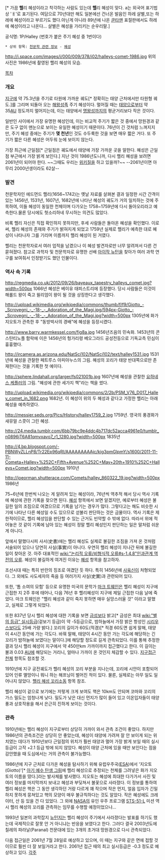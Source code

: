 {{{+1 Halley's Comet}}}[* 가끔 '''헬'''리 혜성이라고 착각하는 사람도 있는데 '''핼'''리 혜성이 맞다. a는 외국어 표기법상 'ㅐ'로 표기된다. 여담으로 70년대만 해도 일본에선 건너온 발음인 하레 살별,또는 하레에 혜성이라고 부르기도 했다.아닌게 아니라 89년에 나온 [[쿤타맨]] 표절판에서도 하레에 혜성이라고 나온다... 살별은 혜성을 가리키는 순우리말.] 

공식명: 1P/Halley (번호가 붙은 주기 혜성 중 1번이다)

 * 상위 항목: [[천문학 관련 정보]] - [[혜성]]

http://i.space.com/images/i/000/009/378/i02/halleys-comet-1986.jpg
위의 사진은 1986년에 촬영된 핼리 혜성의 모습.

[[목차]]
=== 개요 ===
[[지구]]에 약 75.3년을 주기로 타원에 가까운 궤도[* 정확히는 태양 근처에서만 타원형 궤도.]를 그리며 되돌아 오는 [[해왕성]]족 주기 혜성이다. 멀어질 때는 [[태양]]으로부터 약 35[[AU]] 정도까지 멀어지는데, 이는 태양에서 [[명왕성]]까지의 평균거리보다 작은 것이다. 

일반인 사이에서 가장 유명한 혜성인데, 이는 비교적 주기가 짧은 것 중에서 망원경과 같은 도구 없이 맨눈으로 보이는 유일한 혜성이기 때문이다. 76년이 긴 것처럼 느껴지지만, 주기 혜성 중에는 주기가 '''몇 천년'''인 것도 수두룩한 것을 보면 매우 짧은 거다. 또 주기가 짧은 다른 혜성은 어두워 눈에 보이지 않는다. 

가장 최근에 근일점[* 근일점은 궤도에서 태양에 가장 가까운 곳을 말한다. 혜성은 근일점 부근에서 가장 밝게 보인다.] 지난 것이 1986년도니까, 다시 핼리 혜성을 보려면 2061년이 되어야 한다. ~~그때도 우리는 [[위키질]]을 하고 있을까?~~ --2061년이면 아무리 2000년생이라도 62살--

=== 발견 ===
천문학자인 에드먼드 핼리(1656~1742)는 옛날 자료를 살펴본 결과 일정한 시간 간격이 있는 1456년, 1531년, 1607년, 1682년에 나타난 혜성의 궤도가 거의 일치하는 것에 주목하여, 이들 혜성이 동일한 천체이며 다가오는 1758~1759년에 다시 돌아오리라고 예측한다.물론 당시에도 헛소리하네 무시하는 의견도 많았다.

비록 핼리 자신은 직접 확인하지 못하지만, 후세 사람들은 돌아온 혜성을 확인했다. 이로써, 핼리 혜성의 존재와 주기가 밝혀지게 되었고 1759년 실제로 핼리가 예측한 대로 혜성이 나타나자 그를 기리며 이름까지 핼리 혜성이 된 거였다.

핼리는 천문학자로서 여러 업적을 남겼으나 이 혜성 발견자로만 너무 알려져서 다른 건 묻혀졌다. 참고로 과학자 및 천문학자로 유명한 선배 [[아이작 뉴턴]]을 찾아가 여러 과학 연구를 보여줘서 인정받기도 했던 인물이다.

=== 역사 속 기록 ===
http://regmedia.co.uk/2012/09/26/bayeaux_tapestry_halleys_comet.jpg?width=500px
1066년 혜성은 베이유 태피스트리에 등장했다. 당시 사람들은 이것이 해롤드 왕이 죽고 윌리엄이 왕이 될 것을 상징한다고 생각했다. 

http://upload.wikimedia.org/wikipedia/commons/thumb/f/f9/Giotto_-_Scrovegni_-_-18-_-_Adoration_of_the_Magi.jpg/594px-Giotto_-_Scrovegni_-_-18-_-_Adoration_of_the_Magi.jpg?width=500px
1305년에 화가 지오토가 관측한 후 "동방박사의 경배"에 혜성을 등장시켰다.

http://www.barry.warmkessel.com/fig8a.jpg
1456년즈음의 민속화. 1453년의 콘스탄티노플 함락에 이은 1456년의 헝가리령 베오그라드 공성전등으로 기독교측 민심이 흉흉했다. 

http://ircamera.as.arizona.edu/NatSci102/NatSci102/text/halley1531.jpg
1531년에 혜성을 관찰한 페트루스 아피아누스의 그림. 혜성의 꼬리가 태양 반대쪽으로만 존재한다는 것을 기록한 첫 예이다.

http://sphere.lindahall.org/larger/fs021001b.jpg
1607년에 혜성을 관찰한 [[요하네스 케플러]]의 그림. "혜성에 관한 세가지 책"라는 책을 썼다.

http://upload.wikimedia.org/wikipedia/commons/2/2b/PSM_V76_D017_Halley_comet_in_1682.png
1682년. 이 혜성이 위의 두 혜성과 같다고 가정한 핼리는 아래 혜성을 예측하였다.

http://messier.seds.org/Pics/History/halley1759_2.jpg
1759년. 영국의 풍경화가 새뮤얼 스콧이 그린 혜성.

http://24.media.tumblr.com/6bb79bc9e4ddc4b717dc52acca4961e0/tumblr_n0896jT6A81qmvxavo7_r1_1280.jpg?width=500px
1835년

http://4.bp.blogspot.com/-PBNWyZLLnP8/Tr22Ep96qRI/AAAAAAAAAjc/kig3pmGlpmY/s1600/2011-11-11-Cometa+Halley+%252C+Fifth+Avenue%252C+May+20th+1910%252C+Halleys+Comet.jpg?width=500px
1910년

http://joeorman.shutterace.com/Comets/halley_860322_19.jpg?width=500px
1986년

75~6년에 한번씩 나오는 게 알려져 있는 혜성이라, 76년씩 역추적 해서 당시 역사 기록에 혜성에 관한 기록을 찾으면 된다. [[혜성]] 항목에서 보면 알겠지만, 예로부터 혜성은 불길한 일의 조짐으로 여겼으므로 기록을 남기는 경우가 많다. 그렇다고는 해도 비슷한 시기에 나타난 다른 혜성일 수도 있으므로 섣불리 판단하는 것은 금물이다. 역사 기록은 제한적이므로, 핼리 혜성임을 판단할 수 있는 근거도 빈약할 수 밖에 없다. 따라서 위에 적어놓은 것 같이 기록에 남아 있는 혜성이 정말 핼리 혜성인지 판단하는 일은 말처럼 쉬운 게 아니다. 

앞에서 말했다시피 사서(史書)에는 핼리 혜성도 실제로 불길한 조짐을 가져 온 것처럼 서술되어 있으나 당연히 사실(事實)이 아니다. 우연히 핼리 혜성이 지나간 뒤에 불길한 일이 찾아온 것. 아주 대표적인 [[wiki:"논리적 오류/비형식적 오류#s-1.4.8"인과관계 역전의 오류]]. 혜성이 불길하게 여겨진 이유는 [[혜성]] 항목을 참고하자. 

조선시대 때는 특히 반란의 징조로 여겼던 듯 하다. 특히 1456년에 [[사육신]]이 처형되었다. 그 외에도 사도세자의 죽음 등 여러가지 사실(史實)과 관련되어 있다. 

또한, '톰 소여의 모험' 등으로 유명한 미국의 문학가 [[마크 트웨인]]은 핼리 혜성이 지구에 근접한 지 2주 후에 태어나, 다음 76년 후 핼리혜성이 지구에 제일 근접한 다음 날에 죽었다. 마크 트웨인은 "핼리 혜성과 같이 죽지 못하면 매우 실망스러울 것" 이라고 말했고, 실제로 그렇게 되었다. 

또한 837년 당시 핼리 혜성에 대한 기록을 보면 [[금성]]보다 밝고[* 금성은 최대 [[wiki:"별의 등급" 실시등급]](겉보기 등급)이 약 -5등급으로, 밤하늘에서 가장 밝은 항성인 [[시리우스]]보다도 25배 가량 밝다.] 꼬리의 길이가 60도(적경)[* 적경 60도면 쉽게 말해, 태양이 4시간 동안에 가는 각도다. 바꿔 말해, 태양이 4시간 동안 가는 각도에 해당하는 긴 꼬리가 밤하늘에 보였다는 말이다.]에 해당할 정도로 길게 관측되었다. 이를 통해 추정한 결과 당시 핼리 혜성이 지구에서 약 450만km 가까이까지 접근했다고 한다. 이 길이는 불과 0.03 [[AU]]에 해당되는 거리니, 얼마나 가까이 온 것인지 체감할 수 있다. [[지구접근천체]] 항목도 참조할 것.

1910년에 지구 공전궤도가 핼리 혜성의 꼬리 부분을 지나는데, 꼬리에 시안이 포함되어 있어 인류 멸망이니 뭐니 하는 해프닝이 벌어진 적이 있다. 물론, 실제로는 아무 일도 일어나지 않았다. [[핼리 혜성 꼬리소동]] 항목 참조. 

핼리 혜성이 겉으로 보기에는 저렇게 크게 보여도 핵은 10km도 안되며 코마와 꼬리의 가스 밀도는 엄청나게 낮다. 밀도가 낮은 대신 먼지가 많이 들어 있고 이온입자들이 태양풍과 상호작용을 해서 은근히 진하게 보이는 것이다. 
=== 관측 ===
1910년에는 핼리 혜성이 지구로부터 상당히 가까이 와서 관측 조건이 좋았다. 하지만 1986년의 관측조건은 상당히 안 좋았는데, 혜성이 태양에 가려져 잘 안 보이게 되는 위치였는 데다가 1910년보다 근일점의 위치가 훨씬 태양과 멀어 가장 밝게 보일 때의 실시 등급이 고작 +2.1 등급 밖에 되지 않았다. 혜성이 태양 근처에 있을 때만 보인다는 점을 감안했을 때 도심에서는 거의 관측이 불가능했다.

1986년에 지구 근처로 다가온 혜성을 탐사하기 위해 유럽우주국([[ESA]])에서 '지오토(Giotto)'[* [http://astrobob.areavoices.com/files/2010/12/Giotto-comet-Halley-alt-1016x1024.jpg 아기 예수 탄생 그림]에 핼리 혜성으로 추정되는 천체를 그려넣은 화가 지오토의 이름을 땄다.]라는 발사체를 발사했다. 지오토는 혜성에 최대한 다가가서 사진 및 여러 정보를 마지막까지 보내고 혜성과 부딪쳐서 불꽃으로 사라졌다. 이 정보를 통하여 핼리 혜성은 핵은 그 동안 생각하던 거랑 다르게 꽤 작으며 작은 먼지, 얼음 입자가 긴밀하지 못하게 뭉쳐있고 핵의 모양이 매우 불규칙하다는 것도 알았다. 작은 혜성에도 크레이터, 산 등 있을 건 다 있었다. 그 외에 [[NASA]]의 유인 우주 프로그램 [[챌린저호|STS-51-L]] 미션 역시 핼리 혜성의 꼬리를 관측하는 임무를 수행할 예정이었으나...

1993년 일본의 과학잡지 [[뉴턴]]지는 핼리 혜성이 주기에서 사라졌다는 발표를 하기도 했는데 국제적으로 잘못 안 거 아니냐는 반응을 보였다고 한다. 그러다 결국 2003년도에 칠레의 파라날(Paranal) 천문대에 있는 3개의 초거대 망원경으로 다시 관측되었다. 

다음 접근일은 2061년 7월 28일로 예상하고 있으며, 이 때는 지구와 같은 면에 접할 것이므로 훨씬 더 잘 보일거라고 한다. 2061년 접근 때의 최고 실시등급은 -0.3 정도로 예상하고 있다.
[[각주]]
